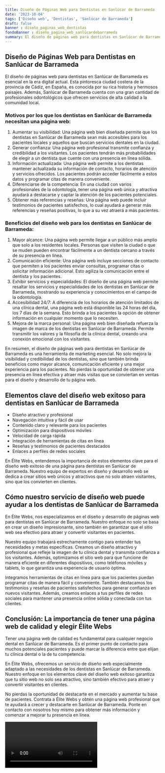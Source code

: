 ```yaml
---
title: Diseño de Páginas Web para Dentistas en Sanlúcar de Barrameda
date: '2023-10-04'
tags: ['Diseño web', 'Dentistas', 'Sanlúcar de Barrameda']
draft: false
banner : diseño_paginas_web_dentistas
fondoBanner : diseño_pagina_web_sanlúcardebarrameda
summary: El diseño de páginas web para dentistas en Sanlúcar de Barrameda es esencial en la era digital actual. Esta pintoresca ciudad costera de la provincia de Cádiz, en España, es conocida por su rica historia y hermosos paisajes. Además, Sanlúcar de Barrameda cuenta con una gran cantidad de profesionales odontológicos que ofrecen servicios de alta calidad a la comunidad local.
---
```


## Diseño de Páginas Web para Dentistas en Sanlúcar de Barrameda

El diseño de páginas web para dentistas en Sanlúcar de Barrameda es esencial en la era digital actual. Esta pintoresca ciudad costera de la provincia de Cádiz, en España, es conocida por su rica historia y hermosos paisajes. Además, Sanlúcar de Barrameda cuenta con una gran cantidad de profesionales odontológicos que ofrecen servicios de alta calidad a la comunidad local.

### Motivos por los que los dentistas en Sanlúcar de Barrameda necesitan una página web:

1. Aumentar su visibilidad: Una página web bien diseñada permite que los dentistas en Sanlúcar de Barrameda sean más accesibles para los pacientes locales y aquellos que buscan servicios dentales en la ciudad.
2. Generar confianza: Una página web profesional transmite confianza y credibilidad a los visitantes. Los pacientes tendrán más probabilidades de elegir a un dentista que cuente con una presencia en línea sólida.
3. Información actualizada: Una página web permite a los dentistas mantener actualizada su información de contacto, horarios de atención y servicios ofrecidos. Los pacientes podrán acceder fácilmente a estos datos y programar citas de manera conveniente.
4. Diferenciarse de la competencia: En una ciudad con varios profesionales de la odontología, tener una página web única y atractiva ayudará a destacarse y captar la atención de los pacientes potenciales.
5. Obtener más referencias y reseñas: Una página web puede incluir testimonios de pacientes satisfechos, lo cual ayudará a generar más referencias y reseñas positivas, lo que a su vez atraerá a más pacientes.

### Beneficios del diseño web para los dentistas en Sanlúcar de Barrameda:

1. Mayor alcance: Una página web permite llegar a un público más amplio que solo a los residentes locales. Personas que visiten la ciudad o que se muden pueden encontrar fácilmente a un dentista cercano a través de su presencia en línea.
2. Comunicación eficiente: Una página web incluye secciones de contacto que permiten a los pacientes enviar consultas, programar citas o solicitar información adicional. Esto agiliza la comunicación entre el dentista y los pacientes.
3. Exhibir servicios y especialidades: El diseño de una página web permite resaltar los servicios y especialidades de los dentistas en Sanlúcar de Barrameda, mostrando su experiencia y conocimientos en el campo de la odontología.
4. Accesibilidad 24/7: A diferencia de los horarios de atención limitados de una clínica dental, una página web está disponible las 24 horas del día, los 7 días de la semana. Esto brinda a los pacientes la opción de obtener información en cualquier momento que lo necesiten.
5. Mejora de la marca personal: Una página web bien diseñada refuerza la imagen de marca de los dentistas en Sanlúcar de Barrameda. Permite transmitir los valores y la filosofía de la clínica dental, creando una conexión emocional con los visitantes.

En resumen, el diseño de páginas web para dentistas en Sanlúcar de Barrameda es una herramienta de marketing esencial. No solo mejora la visibilidad y credibilidad de los dentistas, sino que también brinda beneficios como mayor alcance, comunicación eficiente y una mejor experiencia para los pacientes. No pierdas la oportunidad de obtener una presencia en línea efectiva y atraer más visitas que se conviertan en ventas para el diseño y desarrollo de tu página web.

<GifSeo />

<Cta />

## Elementos clave del diseño web exitoso para dentistas en Sanlúcar de Barrameda

- Diseño atractivo y profesional
- Navegación intuitiva y fácil de usar
- Contenido claro y relevante para los pacientes
- Optimización para dispositivos móviles
- Velocidad de carga rápida
- Integración de herramientas de citas en línea
- Reseñas y testimonios de pacientes destacados
- Enlaces a perfiles de redes sociales

En Élite Webs, entendemos la importancia de estos elementos clave para el diseño web exitoso de una página para dentistas en Sanlúcar de Barrameda. Nuestro equipo de expertos en diseño y desarrollo web se dedica a crear sitios web únicos y atractivos que no solo atraen visitantes, sino que los convierten en clientes.

## Cómo nuestro servicio de diseño web puede ayudar a los dentistas de Sanlúcar de Barrameda

En Élite Webs, nos especializamos en el diseño y desarrollo de páginas web para dentistas en Sanlúcar de Barrameda. Nuestro enfoque no solo se basa en crear un diseño impresionante, sino también en garantizar que el sitio web sea efectivo para atraer y convertir visitantes en pacientes.

Nuestro equipo trabajará estrechamente contigo para entender tus necesidades y metas específicas. Creamos un diseño atractivo y profesional que refleje la imagen de tu clínica dental y transmita confianza a los visitantes. Además, optimizamos el sitio web para que funcione de manera eficiente en diferentes dispositivos, como teléfonos móviles y tablets, lo que garantiza una experiencia de usuario óptima.

Integramos herramientas de citas en línea para que los pacientes puedan programar citas de manera fácil y conveniente. También destacamos los testimonios y reseñas de pacientes satisfechos para generar confianza en nuevos visitantes. Además, creamos enlaces a tus perfiles de redes sociales para mantener una presencia online sólida y conectada con tus clientes.

## Conclusión: La importancia de tener una página web de calidad y elegir Élite Webs

Tener una página web de calidad es fundamental para cualquier negocio dental en Sanlúcar de Barrameda. Es el primer punto de contacto para muchos potenciales pacientes y puede marcar la diferencia entre que elijan tu clínica dental o la de tu competencia.

En Élite Webs, ofrecemos un servicio de diseño web especialmente adaptado a las necesidades de los dentistas en Sanlúcar de Barrameda. Nuestro enfoque en los elementos clave del diseño web exitoso garantiza que tu sitio web no solo sea atractivo, sino también efectivo para atraer y convertir visitantes en clientes.

No pierdas la oportunidad de destacarte en el mercado y aumentar tu base de pacientes. Contrata a Élite Webs y obtén una página web profesional que te ayudará a crecer y destacarte en Sanlúcar de Barrameda. Ponte en contacto con nosotros hoy mismo para obtener más información y comenzar a mejorar tu presencia en línea.

<Video />

<CtaBot job='Dentistas' city='Sanlúcar de Barrameda'/>

<Gmaps query='Sanlúcar de Barrameda+españa+maps' />